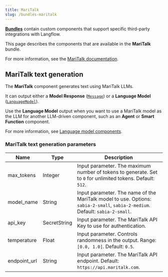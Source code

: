 ```yaml
---
title: MariTalk
slug: /bundles-maritalk
---
```



<Icon name="Blocks" aria-hidden="true" /> [**Bundles**](/components-bundle-components) contain custom components that support specific third-party integrations with Langflow.

This page describes the components that are available in the **MariTalk** bundle.

For more information, see the [MariTalk documentation](https://www.maritalk.com/).

## MariTalk text generation

The **MariTalk** component generates text using MariTalk LLMs.

It can output either a **Model Response** ([`Message`](/data-types#message)) or a **Language Model** ([`LanguageModel`](/data-types#languagemodel)).

Use the **Language Model** output when you want to use a MariTalk model as the LLM for another LLM-driven component, such as an **Agent** or **Smart Function** component.

For more information, see [Language model components](/components-models).

### MariTalk text generation parameters


<PartialParams />

| Name | Type | Description |
|------|------|-------------|
| max_tokens | Integer | Input parameter. The maximum number of tokens to generate. Set to `0` for unlimited tokens. Default: `512`. |
| model_name | String | Input parameter. The name of the MariTalk model to use. Options: `sabia-2-small`, `sabia-2-medium`. Default: `sabia-2-small`. |
| api_key | SecretString | Input parameter. The MariTalk API Key to use for authentication. |
| temperature | Float | Input parameter. Controls randomness in the output. Range: `[0.0, 1.0]`. Default: `0.5`. |
| endpoint_url | String | Input parameter. The MariTalk API endpoint. Default: `https://api.maritalk.com`. |